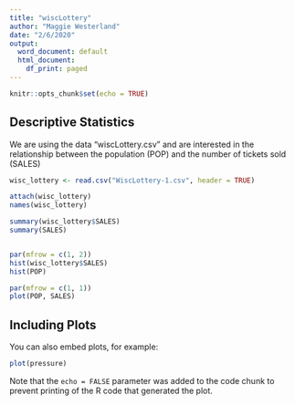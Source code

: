 ```yaml
---
title: "wiscLottery"
author: "Maggie Westerland"
date: "2/6/2020"
output:
  word_document: default
  html_document:
    df_print: paged
---
```


```r
knitr::opts_chunk$set(echo = TRUE)
```

## Descriptive Statistics
We are using the data "wiscLottery.csv" and are interested in the relationship between the population (POP) and the number of tickets sold (SALES)

```r
wisc_lottery <- read.csv("WiscLottery-1.csv", header = TRUE)

attach(wisc_lottery)
names(wisc_lottery)

summary(wisc_lottery$SALES)
summary(SALES)


par(mfrow = c(1, 2))
hist(wisc_lottery$SALES)
hist(POP)

par(mfrow = c(1, 1))
plot(POP, SALES)
```

## Including Plots

You can also embed plots, for example:

```r
plot(pressure)
```

Note that the `echo = FALSE` parameter was added to the code chunk to prevent printing of the R code that generated the plot.

